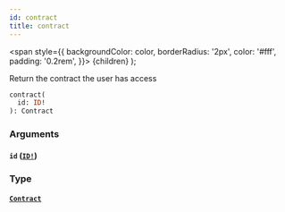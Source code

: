 ```yaml
---
id: contract
title: contract
---
```


<span
style={{
      backgroundColor: color,
      borderRadius: '2px',
      color: '#fff',
      padding: '0.2rem',
    }}>
{children}
</span>
);

Return the contract the user has access

```graphql
contract(
  id: ID!
): Contract

```

### Arguments

#### `id` ([`ID!`](/api/scalars/id))

### Type

#### [`Contract`](/api/objects/contract)
